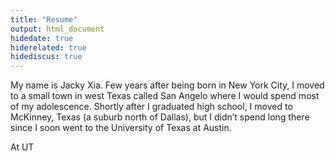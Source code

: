 ```yaml
---
title: "Resume"
output: html_document
hidedate: true
hiderelated: true
hidediscus: true
---
```


My name is Jacky Xia. Few years after being born in New York City, I moved to a small town in west Texas called San Angelo where I would spend most of my adolescence. Shortly after I graduated high school, I moved to McKinney, Texas (a suburb north of Dallas), but I didn't spend long there since I soon went to the University of Texas at Austin. 

At UT